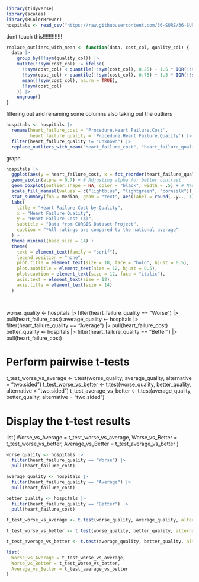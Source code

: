 
```r
library(tidyverse)
library(scales)
library(RColorBrewer)
hospitals <- read_csv("https://raw.githubusercontent.com/36-SURE/36-SURE.github.io/main/data/hospitals.csv")
```
dont touch this!!!!!!!!!!!!!
```r
replace_outliers_with_mean <- function(data, cost_col, quality_col) {
  data |> 
    group_by(!!sym(quality_col)) |> 
    mutate(!!sym(cost_col) := ifelse(
      !!sym(cost_col) < quantile(!!sym(cost_col), 0.25) - 1.5 * IQR(!!sym(cost_col)) |
      !!sym(cost_col) > quantile(!!sym(cost_col), 0.75) + 1.5 * IQR(!!sym(cost_col)),
      mean(!!sym(cost_col), na.rm = TRUE),
      !!sym(cost_col)
    )) |> 
    ungroup()
}


```



filtering out and renaming some columns also taking out the outliers
```r
hospitals <- hospitals |> 
  rename(heart_failure_cost = 'Procedure.Heart Failure.Cost',
         heart_failure_quality = 'Procedure.Heart Failure.Quality') |> 
  filter(heart_failure_quality != "Unknown") |> 
  replace_outliers_with_mean("heart_failure_cost", "heart_failure_quality")
```


graph
```r
hospitals |> 
  ggplot(aes(y = heart_failure_cost, x = fct_reorder(heart_failure_quality, heart_failure_cost, .fun = median), fill = heart_failure_quality)) +
  geom_violin(alpha = 0.7) + # Adjusting alpha for better contrast
  geom_boxplot(outlier.shape = NA, color = "black", width = .5) + # Narrowing boxplot width for better distinction
  scale_fill_manual(values = c("lightblue", "lightgreen", "cornsilk")) + 
  stat_summary(fun = median, geom = "text", aes(label = round(..y.., 1)), color = "black", vjust = -0.5) +
  labs(
    title = "Heart Failure Cost by Quality",
    x = "Heart Failure Quality",
    y = "Heart Failure Cost ($)",
    subtitle = "Data from CORGIS Dataset Project",
    caption = "*All ratings are compared to the national average"
  ) +
  theme_minimal(base_size = 14) +
  theme(
    text = element_text(family = "serif"),
    legend.position = "none",
    plot.title = element_text(size = 18, face = "bold", hjust = 0.5),
    plot.subtitle = element_text(size = 12, hjust = 0.5),
    plot.caption = element_text(size = 12, face = "italic"),
    axis.text = element_text(size = 12),
    axis.title = element_text(size = 14)
  )

  
```
worse_quality <- hospitals |> filter(heart_failure_quality == "Worse") |> pull(heart_failure_cost)
average_quality <- hospitals |> filter(heart_failure_quality == "Average") |> pull(heart_failure_cost)
better_quality <- hospitals |> filter(heart_failure_quality == "Better") |> pull(heart_failure_cost)

# Perform pairwise t-tests
t_test_worse_vs_average <- t.test(worse_quality, average_quality, alternative = "two.sided")
t_test_worse_vs_better <- t.test(worse_quality, better_quality, alternative = "two.sided")
t_test_average_vs_better <- t.test(average_quality, better_quality, alternative = "two.sided")

# Display the t-test results
list(
  Worse_vs_Average = t_test_worse_vs_average,
  Worse_vs_Better = t_test_worse_vs_better,
  Average_vs_Better = t_test_average_vs_better
)
```r
worse_quality <- hospitals |> 
  filter(heart_failure_quality == "Worse") |> 
  pull(heart_failure_cost)

average_quality <- hospitals |> 
  filter(heart_failure_quality == "Average") |> 
  pull(heart_failure_cost)

better_quality <- hospitals |> 
  filter(heart_failure_quality == "Better") |> 
  pull(heart_failure_cost)

t_test_worse_vs_average <- t.test(worse_quality, average_quality, alternative = "two.sided")

t_test_worse_vs_better <- t.test(worse_quality, better_quality, alternative = "two.sided")

t_test_average_vs_better <- t.test(average_quality, better_quality, alternative = "two.sided")

list(
  Worse_vs_Average = t_test_worse_vs_average,
  Worse_vs_Better = t_test_worse_vs_better,
  Average_vs_Better = t_test_average_vs_better
)
```

